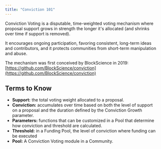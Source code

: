 ```yaml
---
title: "Conviction 101"
---
```


Conviction Voting is a disputable, time-weighted voting mechanism where proposal support grows in strength the longer it's allocated (and shrinks over time if support is removed).

It encourages ongoing participation, favoring consistent, long-term ideas and contributors, and it protects communities from short-term manipulation and abuse.

The mechanism was first conceived by BlockScience in 2019: [https://github.com/BlockScience/conviction](https://github.com/BlockScience/conviction)

## Terms to Know

- **Support:** the total voting weight allocated to a proposal. 
- **Conviction:** accumulates over time based on both the level of support on a proposal and the duration defined by the Conviction Growth parameter.
- **Parameters:** functions that can be customized in a Pool that determine how conviction and threshold are calculated.
- **Threshold:** in a Funding Pool, the level of conviction where funding can be executed
- **Pool:** A Conviction Voting module in a Community.
